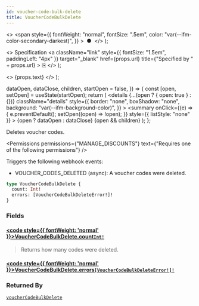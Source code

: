 ```yaml
---
id: voucher-code-bulk-delete
title: VoucherCodeBulkDelete
---
```


  <>
    <span
      style={{
        fontWeight: "normal",
        fontSize: ".5em",
        color: "var(--ifm-color-secondary-darkest)",
      }}
    >
      &nbsp;●&nbsp;
    </span>
  </>
);

  <>
    Specification
    <a
      className="link"
      style={{ fontSize: "1.5em", paddingLeft: "4px" }}
      target="\_blank"
      href={props.url}
      title={"Specified by " + props.url}
    >
      ⎘
    </a>
  </>
);

  <>
    <span className={props.class}>{props.text}</span>
  </>
);


  dataOpen,
  dataClose,
  children,
  startOpen = false,
}) => {
  const [open, setOpen] = useState(startOpen);
  return (
    <details
      {...(open ? { open: true } : {})}
      className="details"
      style={{
        border: "none",
        boxShadow: "none",
        background: "var(--ifm-background-color)",
      }}
    >
      <summary
        onClick={(e) => {
          e.preventDefault();
          setOpen((open) => !open);
        }}
        style={{ listStyle: "none" }}
      >
        {open ? dataOpen : dataClose}
      </summary>
      {open && children}
    </details>
  );
};

Deletes voucher codes.

<Badge text="Added in Saleor 3.18" class="secondary margin-bottom--sm" />

<Permissions
  permissions={"MANAGE_DISCOUNTS"}
  text={"Requires one of the following permissions"}
/>

Triggers the following webhook events:

- VOUCHER_CODES_DELETED (async): A voucher codes were deleted.

```graphql
type VoucherCodeBulkDelete {
  count: Int!
  errors: [VoucherCodeBulkDeleteError!]!
}
```

### Fields

#### [<code style={{ fontWeight: 'normal' }}>VoucherCodeBulkDelete.<b>count</b></code>](#)<Bullet />[`Int!`](../../../api-reference/miscellaneous/scalars/int) <Badge class="badge badge--secondary" text="non-null"/> <Badge class="badge badge--secondary" text="scalar"/> <Badge class="badge badge--secondary" text="miscellaneous"/>

> Returns how many codes were deleted.

#### [<code style={{ fontWeight: 'normal' }}>VoucherCodeBulkDelete.<b>errors</b></code>](#)<Bullet />[`[VoucherCodeBulkDeleteError!]!`](../../../api-reference/discounts/objects/voucher-code-bulk-delete-error) <Badge class="badge badge--secondary" text="non-null"/> <Badge class="badge badge--secondary" text="object"/> <Badge class="badge badge--secondary" text="discounts"/>

>

### Returned By

[`voucherCodeBulkDelete`](../../../api-reference/discounts/mutations/voucher-code-bulk-delete) <Badge class="badge badge--secondary" text="mutation"/>


